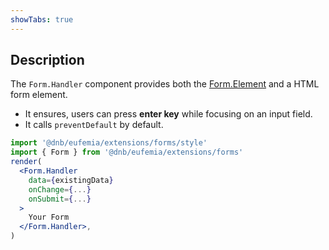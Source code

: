 ```yaml
---
showTabs: true
---
```


## Description

The `Form.Handler` component provides both the [Form.Element](/uilib/extensions/forms/extended-features/Form/Element) and a HTML form element.

- It ensures, users can press **enter key** while focusing on an input field.
- It calls `preventDefault` by default.

```jsx
import '@dnb/eufemia/extensions/forms/style'
import { Form } from '@dnb/eufemia/extensions/forms'
render(
  <Form.Handler
    data={existingData}
    onChange={...}
    onSubmit={...}
  >
    Your Form
  </Form.Handler>,
)
```
